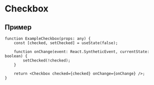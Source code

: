 

<Meta title="Components/Checkbox" component={Checkbox} decorators={[withKnobs]} />

# Checkbox

<Preview>
    <Story name='Preview'>
        <Checkbox checked={boolean('checked', false)} onChange={action('onChange')} />
    </Story>
</Preview>

## Пример

```tsx
function ExampleCheckbox(props: any) {
	const [checked, setChecked] = useState(false);

	function onChange(event: React.SyntheticEvent, currentState: boolean) {
		setChecked(!checked);
	}

	return <Checkbox checked={checked} onChange={onChange} />;
}
```

<Story name='Example'>
    <ExampleCheckbox />
</Story>